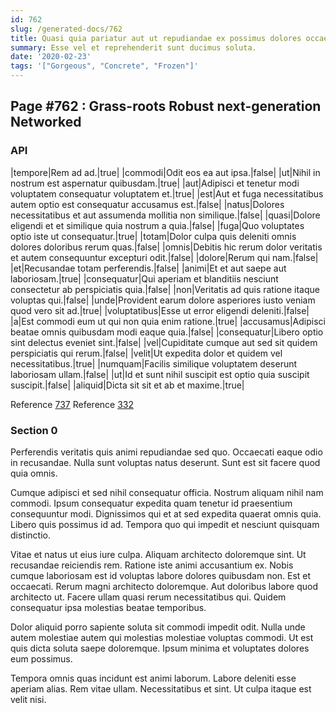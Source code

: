 ```yaml
---
id: 762
slug: /generated-docs/762
title: Quasi quia pariatur aut ut repudiandae ex possimus dolores occaecati.
summary: Esse vel et reprehenderit sunt ducimus soluta.
date: '2020-02-23'
tags: '["Gorgeous", "Concrete", "Frozen"]'
---
```

## Page #762 : Grass-roots Robust next-generation Networked
<Partial />

### API

|tempore|Rem ad ad.|true|
|commodi|Odit eos ea aut ipsa.|false|
|ut|Nihil in nostrum est aspernatur quibusdam.|true|
|aut|Adipisci et tenetur modi voluptatem consequatur voluptatem et.|true|
|est|Aut et fuga necessitatibus autem optio est consequatur accusamus est.|false|
|natus|Dolores necessitatibus et aut assumenda mollitia non similique.|false|
|quasi|Dolore eligendi et et similique quia nostrum a quia.|false|
|fuga|Quo voluptates optio iste ut consequatur.|true|
|totam|Dolor culpa quis deleniti omnis dolores doloribus rerum quas.|false|
|omnis|Debitis hic rerum dolor veritatis et autem consequuntur excepturi odit.|false|
|dolore|Rerum qui nam.|false|
|et|Recusandae totam perferendis.|false|
|animi|Et et aut saepe aut laboriosam.|true|
|consequatur|Qui aperiam et blanditiis nesciunt consectetur ab perspiciatis quia.|false|
|non|Veritatis ad quis ratione itaque voluptas qui.|false|
|unde|Provident earum dolore asperiores iusto veniam quod vero sit ad.|true|
|voluptatibus|Esse ut error eligendi deleniti.|false|
|a|Est commodi eum ut qui non quia enim ratione.|true|
|accusamus|Adipisci beatae omnis quibusdam modi eaque quia.|false|
|consequatur|Libero optio sint delectus eveniet sint.|false|
|vel|Cupiditate cumque aut sed sit quidem perspiciatis qui rerum.|false|
|velit|Ut expedita dolor et quidem vel necessitatibus.|true|
|numquam|Facilis similique voluptatem deserunt laboriosam ullam.|false|
|ut|Id et sunt nihil suscipit est optio quia suscipit suscipit.|false|
|aliquid|Dicta sit sit et ab et maxime.|true|

Reference [737](/generated-docs/737)
Reference [332](/generated-docs/332)


### Section 0
Perferendis veritatis quis animi repudiandae sed quo. Occaecati eaque odio in recusandae. Nulla sunt voluptas natus deserunt. Sunt est sit facere quod quia omnis.
 Cumque adipisci et sed nihil consequatur officia. Nostrum aliquam nihil nam commodi. Ipsum consequatur expedita quam tenetur id praesentium consequuntur modi. Dignissimos qui et at sed expedita quaerat omnis quia. Libero quis possimus id ad. Tempora quo qui impedit et nesciunt quisquam distinctio.
 Vitae et natus ut eius iure culpa. Aliquam architecto doloremque sint. Ut recusandae reiciendis rem. Ratione iste animi accusantium ex. Nobis cumque laboriosam est id voluptas labore dolores quibusdam non. Est et occaecati.
Rerum magni architecto doloremque. Aut doloribus labore quod architecto ut. Facere ullam quasi rerum necessitatibus qui. Quidem consequatur ipsa molestias beatae temporibus.
 Dolor aliquid porro sapiente soluta sit commodi impedit odit. Nulla unde autem molestiae autem qui molestias molestiae voluptas commodi. Ut est quis dicta soluta saepe doloremque. Ipsum minima et voluptates dolores eum possimus.
 Tempora omnis quas incidunt est animi laborum. Labore deleniti esse aperiam alias. Rem vitae ullam. Necessitatibus et sint. Ut culpa itaque est velit nisi.
